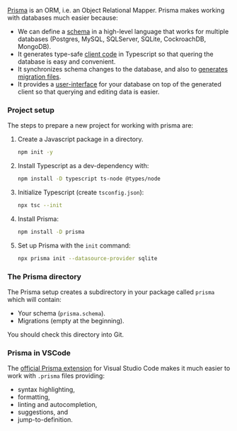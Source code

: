 
[Prisma](https://prisma.io) is an ORM, i.e. an Object Relational Mapper. Prisma makes working with databases much easier because:
- We can define a [schema](https://www.prisma.io/docs/concepts/components/prisma-schema) in a high-level language that works for multiple databases (Postgres, MySQL, SQLServer, SQLite, CockroachDB, MongoDB).
- It generates type-safe [client code](https://www.prisma.io/docs/concepts/components/prisma-client) in Typescript so that quering the database is easy and convenient.
- It synchronizes schema changes to the database, and also to [generates migration files](https://www.prisma.io/docs/concepts/components/prisma-migrate).
- It provides a [user-interface](https://www.prisma.io/docs/concepts/components/prisma-studio) for your database on top of the generated client so that querying and editing data is easier.

### Project setup

The steps to prepare a new project for working with prisma are:



1. Create a Javascript package in a directory.
   ```bash
   npm init -y
   ```
2. Install Typescript as a dev-dependency with:
   ```bash
   npm install -D typescript ts-node @types/node
   ```
3. Initialize Typescript (create `tsconfig.json`):
   ```bash
   npx tsc --init
   ```
4. Install Prisma:
   ```bash
   npm install -D prisma
   ```
5. Set up Prisma with the `init` command:
   ```bash
   npx prisma init --datasource-provider sqlite
   ```
  


### The Prisma directory

The Prisma setup creates a subdirectory in your package called `prisma` which will contain:
- Your schema (`prisma.schema`).
- Migrations (empty at the beginning).

You should check this directory into Git.

### Prisma in VSCode

The [official Prisma extension](https://marketplace.visualstudio.com/items?itemName=Prisma.prisma) for Visual Studio Code makes it much easier to work with `.prisma` files providing: 
- syntax highlighting, 
- formatting, 
- linting and autocompletion, 
- suggestions, and 
- jump-to-definition.